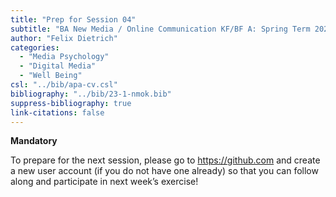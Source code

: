 ```yaml
---
title: "Prep for Session 04"
subtitle: "BA New Media / Online Communication KF/BF A: Spring Term 2023"
author: "Felix Dietrich"
categories:
  - "Media Psychology"
  - "Digital Media"
  - "Well Being"
csl: "../bib/apa-cv.csl"
bibliography: "../bib/23-1-nmok.bib"
suppress-bibliography: true
link-citations: false
---
```


**Mandatory**

To prepare for the next session, please go to <https://github.com> and create a new user account (if you do not have one already) so that you can follow along and participate in next week's exercise! 